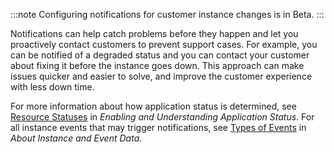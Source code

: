 :::note
Configuring notifications for customer instance changes is in Beta.
:::

Notifications can help catch problems before they happen and let you proactively contact customers to prevent support cases. For example, you can be notified of a degraded status and you can contact your customer about fixing it before the instance goes down. This approach can make issues quicker and easier to solve, and improve the customer experience with less down time.

For more information about how application status is determined, see [Resource Statuses](insights-app-status#resource-statuses) in _Enabling and Understanding Application Status_. For all instance events that may trigger notifications, see [Types of Events](instance-insights-event-data#types-of-events) in _About Instance and Event Data_.
